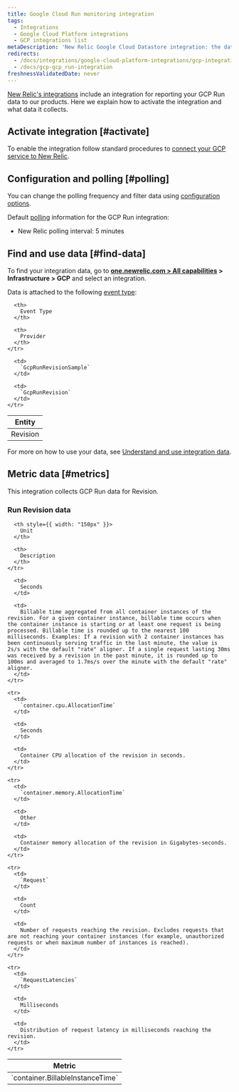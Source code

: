 ```yaml
---
title: Google Cloud Run monitoring integration
tags:
  - Integrations
  - Google Cloud Platform integrations
  - GCP integrations list
metaDescription: 'New Relic Google Cloud Datastore integration: the data it reports and how to enable it.'
redirects:
  - /docs/integrations/google-cloud-platform-integrations/gcp-integrations-list/google-cloud-run-monitoring-integration
  - /docs/gcp-gcp_run-integration
freshnessValidatedDate: never
---
```


[New Relic's integrations](/docs/infrastructure/integrations-getting-started/getting-started/introduction-infrastructure-integrations) include an integration for reporting your GCP Run data to our products. Here we explain how to activate the integration and what data it collects.

## Activate integration [#activate]

To enable the integration follow standard procedures to [connect your GCP service to New Relic](/docs/connect-google-cloud-platform-services-infrastructure).

## Configuration and polling [#polling]

You can change the polling frequency and filter data using [configuration options](/docs/integrations/new-relic-integrations/getting-started/configure-polling-frequency-data-collection-cloud-integrations).

Default [polling](/docs/integrations/google-cloud-platform-integrations/getting-started/polling-intervals-gcp-integrations) information for the GCP Run integration:

* New Relic polling interval: 5 minutes

## Find and use data [#find-data]

To find your integration data, go to **[one.newrelic.com > All capabilities](https://one.newrelic.com/all-capabilities) > Infrastructure > GCP** and select an integration.

Data is attached to the following [event type](/docs/data-apis/understand-data/new-relic-data-types/#event-data):

<table>
  <thead>
    <tr>
      <th>
        Entity
      </th>

      <th>
        Event Type
      </th>

      <th>
        Provider
      </th>
    </tr>
  </thead>

  <tbody>
    <tr>
      <td>
        Revision
      </td>

      <td>
        `GcpRunRevisionSample`
      </td>

      <td>
        `GcpRunRevision`
      </td>
    </tr>
  </tbody>
</table>

For more on how to use your data, see [Understand and use integration data](/docs/infrastructure/integrations/find-use-infrastructure-integration-data).

## Metric data [#metrics]

This integration collects GCP Run data for Revision.

### Run Revision data

<table>
  <thead>
    <tr>
      <th style={{ width: "275px" }}>
        Metric
      </th>

      <th style={{ width: "150px" }}>
        Unit
      </th>

      <th>
        Description
      </th>
    </tr>
  </thead>

  <tbody>
    <tr>
      <td>
        `container.BillableInstanceTime`
      </td>

      <td>
        Seconds
      </td>

      <td>
        Billable time aggregated from all container instances of the revision. For a given container instance, billable time occurs when the container instance is starting or at least one request is being processed. Billable time is rounded up to the nearest 100 milliseconds. Examples: If a revision with 2 container instances has been continuously serving traffic in the last minute, the value is 2s/s with the default "rate" aligner. If a single request lasting 30ms was received by a revision in the past minute, it is rounded up to 100ms and averaged to 1.7ms/s over the minute with the default "rate" aligner.
      </td>
    </tr>

    <tr>
      <td>
        `container.cpu.AllocationTime`
      </td>

      <td>
        Seconds
      </td>

      <td>
        Container CPU allocation of the revision in seconds.
      </td>
    </tr>

    <tr>
      <td>
        `container.memory.AllocationTime`
      </td>

      <td>
        Other
      </td>

      <td>
        Container memory allocation of the revision in Gigabytes-seconds.
      </td>
    </tr>

    <tr>
      <td>
        `Request`
      </td>

      <td>
        Count
      </td>

      <td>
        Number of requests reaching the revision. Excludes requests that are not reaching your container instances (for example, unauthorized requests or when maximum number of instances is reached).
      </td>
    </tr>

    <tr>
      <td>
        `RequestLatencies`
      </td>

      <td>
        Milliseconds
      </td>

      <td>
        Distribution of request latency in milliseconds reaching the revision.
      </td>
    </tr>
  </tbody>
</table>
